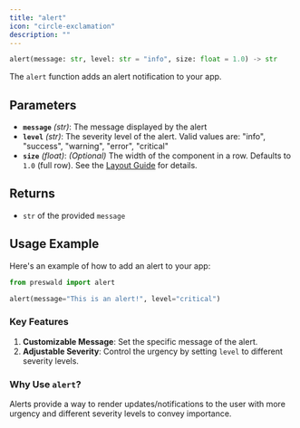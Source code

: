 ```yaml
---
title: "alert"
icon: "circle-exclamation"
description: ""
---
```


```python
alert(message: str, level: str = "info", size: float = 1.0) -> str
```

The `alert` function adds an alert notification to your app.

## Parameters

- **`message`** _(str)_: The message displayed by the alert
- **`level`** _(str)_: The severity level of the alert. Valid values are: "info", "success", "warning", "error", "critical"
- **`size`** _(float)_: _(Optional)_ The width of the component in a row. Defaults to `1.0` (full row). See the [Layout Guide](/layout/guide) for details.

## Returns

- `str` of the provided `message`

## Usage Example

Here's an example of how to add an alert to your app:

```python
from preswald import alert

alert(message="This is an alert!", level="critical")
```

### Key Features

1. **Customizable Message**: Set the specific message of the alert.
2. **Adjustable Severity**: Control the urgency by setting `level` to different severity levels.

### Why Use `alert`?

Alerts provide a way to render updates/notifications to the user with more urgency and different severity levels to convey importance.
